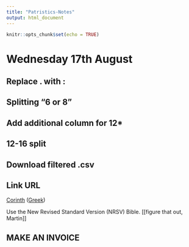```yaml
---
title: "Patristics-Notes"
output: html_document
---
```


```r
knitr::opts_chunk$set(echo = TRUE)
```

# Wednesday 17th August

## Replace . with :

## Splitting "6 or 8"

## Add additional column for 12*

## 12-16 split

## Download filtered .csv

## Link URL

<a href="">Corinth</a> (<a href="">Greek</a>)

Use the New Revised Standard Version (NRSV) Bible. [[figure that out, Martin]]

## MAKE AN INVOICE



